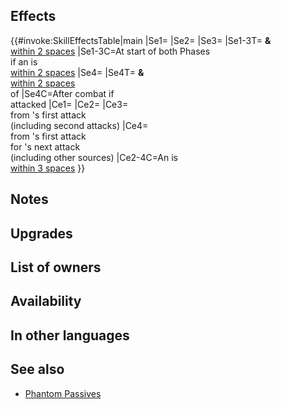 {{Weapon Infobox
|tagid=SID_ジャハナの暗器＋
|intID=4540
|image=wep_dg099
|exclusive=0
|weaponType=Dagger
|cost=300
|might=12
|range=2
|effect=If a skill compares unit's Spd to a foe's or ally's Spd, treats unit's Spd as if granted +7.<br><br>At start of player phase or enemy phase, if unit is within 2 spaces of an ally, grants Atk/Spd+6,【Dodge】, and "neutralizes penalties on unit during combat" to unit and allies within 2 spaces of unit for 1 turn.<br><br>If unit is within 3 spaces of an ally, grants Atk/Spd/Def/Res+5 to unit and reduces damage from foe's first attack by 7 during combat ("first attack" normally means only the first strike; for effects that grant "unit attacks twice," it means the first and second strikes), and unit's next attack deals damage = total damage reduced from foe's first attack (by any source, including other skills). Resets at end of combat.<br><br>Effect:【Dagger ７】<br><br>【Dodge】<br>If unit's Spd > foe's Spd, reduces damage from attacks during combat and from area-of-effect Specials (excluding Røkkr area-of-effect Specials) by percentage = difference between stats × 4 (max 40%).<br><br>【Dagger ７】<br>After combat, if unit attacked, inflicts Def/Res-７ on target and foes within 2 spaces of target through their next actions.
|required=Jehanna Dagger
|refinePaths=default
|refineSP=350
|refineMedals=500
|refineStones=50
|properties=
}}
==Effects==
{{#invoke:SkillEffectsTable|main
|Se1={{Eft|Bonuses|Atk/Spd|6}}
|Se2={{SEt|Dodge}}
|Se3={{SEt|Neutralize Penalties}}
|Se1-3T={{Tgt|Unit}} '''&''' {{Tgt|Allies}}<br>[[within 2 spaces]]
|Se1-3C=At start of both Phases<br>if an {{Tgt|Ally}} is<br>[[within 2 spaces]]
|Se4={{Eft|Penalties|Def/Res|7}}
|Se4T={{Tgt|Target Foe}} '''&''' {{Tgt|Foes}}<br>[[within 2 spaces]]<br>of {{Tgt|Target Foe}}
|Se4C=After combat if<br>{{Tgt|Unit}} attacked
|Ce1={{Eft|Phantom|Spd|7}}
|Ce2={{Eft|Temporary buffs|Atk/Spd/Def/Res|5}}
|Ce3={{Eft|Damage Reduction|7}}<br>from {{Tgt|Foe}}'s first attack<br>(including second attacks)
|Ce4={{Eft|Damage Boost|total damage reduced}}<br>from {{Tgt|Foe}}'s first attack<br>for {{Tgt|Unit}}'s next attack<br>(including other sources)
|Ce2-4C=An {{Tgt|Ally}} is<br>[[within 3 spaces]]
}}
==Notes==
{{Phantom Passive notes|Spd}}
{{Bonuses}}
{{Dodge}}
{{Neutralize Penalties}}
{{Temporary buffs}}
{{DamageBoostFromDamageReduction|7|flat=1}}
{{IfUnitAttacked}}
{{Penalties}}

==Upgrades==
{{Weapon Upgrade List}}
==List of owners==
{{Skill Hero List}}
==Availability==
{{PassiveFocusList}}
{{PassiveDistributionList}}
{{PassiveCombatManualList}}
==In other languages==
{{OtherLanguages
|japanese=
|german=
|spanishEU=
|spanishLA=
|french=
|italian=
|chineseTW=
|portuguese=
}}
==See also==
{{See also skills|cond=(Description LIKE '%if a skill compares unit_s Spd%' OR Description LIKE '%reduces damage%next attack%total damage%' AND NOT SCategory='special') AND Exclusive='1'}}
* [[Phantom Passives]]
{{Weapons Navbox}}